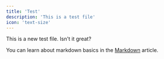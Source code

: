 ```yaml
---
title: 'Test'
description: 'This is a test file'
icon: 'text-size'
---
```


This is a new test file. Isn't it great?

You can learn about markdown basics in the [Markdown](/essentials/markdown) article.